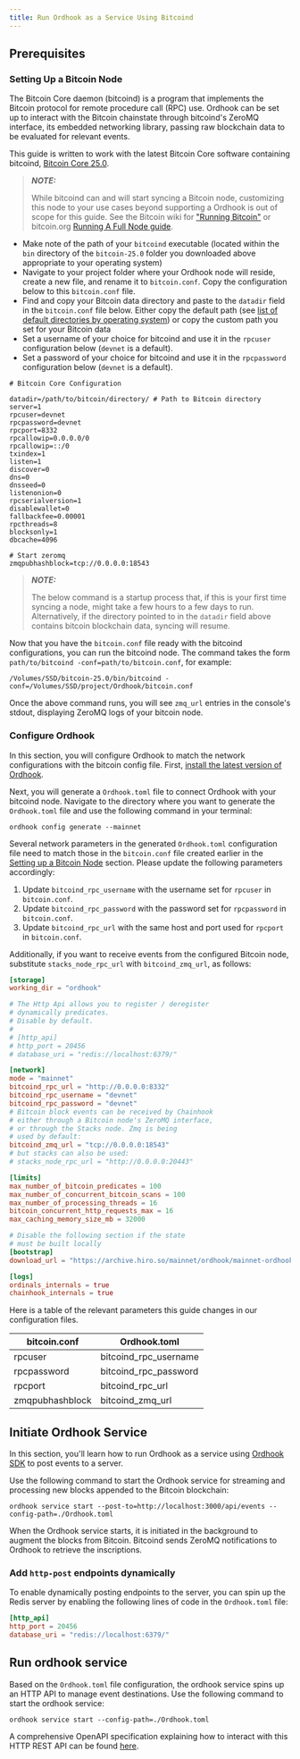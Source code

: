 ```yaml
---
title: Run Ordhook as a Service Using Bitcoind
---
```


## Prerequisites

### Setting Up a Bitcoin Node

The Bitcoin Core daemon (bitcoind) is a program that implements the Bitcoin protocol for remote procedure call (RPC) use. Ordhook can be set up to interact with the Bitcoin chainstate through bitcoind's ZeroMQ interface, its embedded networking library, passing raw blockchain data to be evaluated for relevant events.

This guide is written to work with the latest Bitcoin Core software containing bitcoind, [Bitcoin Core 25.0](https://bitcoincore.org/bin/bitcoin-core-25.0/).

> **_NOTE:_**
>
> While bitcoind can and will start syncing a Bitcoin node, customizing this node to your use cases beyond supporting a Ordhook is out of scope for this guide. See the Bitcoin wiki for ["Running Bitcoin"](https://en.bitcoin.it/wiki/Running_Bitcoin) or bitcoin.org [Running A Full Node guide](https://bitcoin.org/en/full-node).

- Make note of the path of your `bitcoind` executable (located within the `bin` directory of the `bitcoin-25.0` folder you downloaded above appropriate to your operating system)
- Navigate to your project folder where your Ordhook node will reside, create a new file, and rename it to `bitcoin.conf`. Copy the configuration below to this `bitcoin.conf` file.
- Find and copy your Bitcoin data directory and paste to the `datadir` field in the `bitcoin.conf` file below. Either copy the default path (see [list of default directories by operating system](https://en.bitcoin.it/wiki/Data_directory)) or copy the custom path you set for your Bitcoin data
- Set a username of your choice for bitcoind and use it in the `rpcuser` configuration below (`devnet` is a default).
- Set a password of your choice for bitcoind and use it in the `rpcpassword` configuration below (`devnet` is a default).

```
# Bitcoin Core Configuration

datadir=/path/to/bitcoin/directory/ # Path to Bitcoin directory
server=1
rpcuser=devnet
rpcpassword=devnet
rpcport=8332
rpcallowip=0.0.0.0/0
rpcallowip=::/0
txindex=1
listen=1
discover=0
dns=0
dnsseed=0
listenonion=0
rpcserialversion=1
disablewallet=0
fallbackfee=0.00001
rpcthreads=8
blocksonly=1
dbcache=4096

# Start zeromq
zmqpubhashblock=tcp://0.0.0.0:18543
```

> **_NOTE:_**
>
> The below command is a startup process that, if this is your first time syncing a node, might take a few hours to a few days to run. Alternatively, if the directory pointed to in the `datadir` field above contains bitcoin blockchain data, syncing will resume.

Now that you have the `bitcoin.conf` file ready with the bitcoind configurations, you can run the bitcoind node. The command takes the form `path/to/bitcoind -conf=path/to/bitcoin.conf`, for example:

```console
/Volumes/SSD/bitcoin-25.0/bin/bitcoind -conf=/Volumes/SSD/project/Ordhook/bitcoin.conf
```

Once the above command runs, you will see `zmq_url` entries in the console's stdout, displaying ZeroMQ logs of your bitcoin node.

### Configure Ordhook

In this section, you will configure Ordhook to match the network configurations with the bitcoin config file. First, [install the latest version of Ordhook](/ordinals/ordhook/installation).

Next, you will generate a `Ordhook.toml` file to connect Ordhook with your bitcoind node. Navigate to the directory where you want to generate the `Ordhook.toml` file and use the following command in your terminal:

```console
ordhook config generate --mainnet
```

Several network parameters in the generated `Ordhook.toml` configuration file need to match those in the `bitcoin.conf` file created earlier in the [Setting up a Bitcoin Node](#setting-up-a-bitcoin-node) section. Please update the following parameters accordingly:

1. Update `bitcoind_rpc_username` with the username set for `rpcuser` in `bitcoin.conf`.
2. Update `bitcoind_rpc_password` with the password set for `rpcpassword` in `bitcoin.conf`.
3. Update `bitcoind_rpc_url` with the same host and port used for `rpcport` in `bitcoin.conf`.

Additionally, if you want to receive events from the configured Bitcoin node, substitute `stacks_node_rpc_url` with `bitcoind_zmq_url`, as follows:

```toml
[storage]
working_dir = "ordhook"

# The Http Api allows you to register / deregister
# dynamically predicates.
# Disable by default.
#
# [http_api]
# http_port = 20456
# database_uri = "redis://localhost:6379/"

[network]
mode = "mainnet"
bitcoind_rpc_url = "http://0.0.0.0:8332"
bitcoind_rpc_username = "devnet"
bitcoind_rpc_password = "devnet"
# Bitcoin block events can be received by Chainhook
# either through a Bitcoin node's ZeroMQ interface,
# or through the Stacks node. Zmq is being
# used by default:
bitcoind_zmq_url = "tcp://0.0.0.0:18543"
# but stacks can also be used:
# stacks_node_rpc_url = "http://0.0.0.0:20443"

[limits]
max_number_of_bitcoin_predicates = 100
max_number_of_concurrent_bitcoin_scans = 100
max_number_of_processing_threads = 16
bitcoin_concurrent_http_requests_max = 16
max_caching_memory_size_mb = 32000

# Disable the following section if the state
# must be built locally
[bootstrap]
download_url = "https://archive.hiro.so/mainnet/ordhook/mainnet-ordhook-sqlite-latest"

[logs]
ordinals_internals = true
chainhook_internals = true
```

Here is a table of the relevant parameters this guide changes in our configuration files.

| bitcoin.conf    | Ordhook.toml          |
| --------------- | --------------------- |
| rpcuser         | bitcoind_rpc_username |
| rpcpassword     | bitcoind_rpc_password |
| rpcport         | bitcoind_rpc_url      |
| zmqpubhashblock | bitcoind_zmq_url      |

## Initiate Ordhook Service

In this section, you'll learn how to run Ordhook as a service using [Ordhook SDK](https://github.com/hirosystems/ordhook/tree/develop/components/ordhook-sdk-js) to post events to a server.

Use the following command to start the Ordhook service for streaming and processing new blocks appended to the Bitcoin blockchain:

`ordhook service start --post-to=http://localhost:3000/api/events --config-path=./Ordhook.toml`

When the Ordhook service starts, it is initiated in the background to augment the blocks from Bitcoin. Bitcoind sends ZeroMQ notifications to Ordhook to retrieve the inscriptions.

### Add `http-post` endpoints dynamically

To enable dynamically posting endpoints to the server, you can spin up the Redis server by enabling the following lines of code in the `Ordhook.toml` file:

```toml
[http_api]
http_port = 20456
database_uri = "redis://localhost:6379/"
```

## Run ordhook service

Based on the `Ordhook.toml` file configuration, the ordhook service spins up an HTTP API to manage event destinations. Use the following command to start the ordhook service:

`ordhook service start --config-path=./Ordhook.toml`

A comprehensive OpenAPI specification explaining how to interact with this HTTP REST API can be found [here](https://github.com/hirosystems/ordhook/blob/develop/docs/ordhook-openapi.json).
